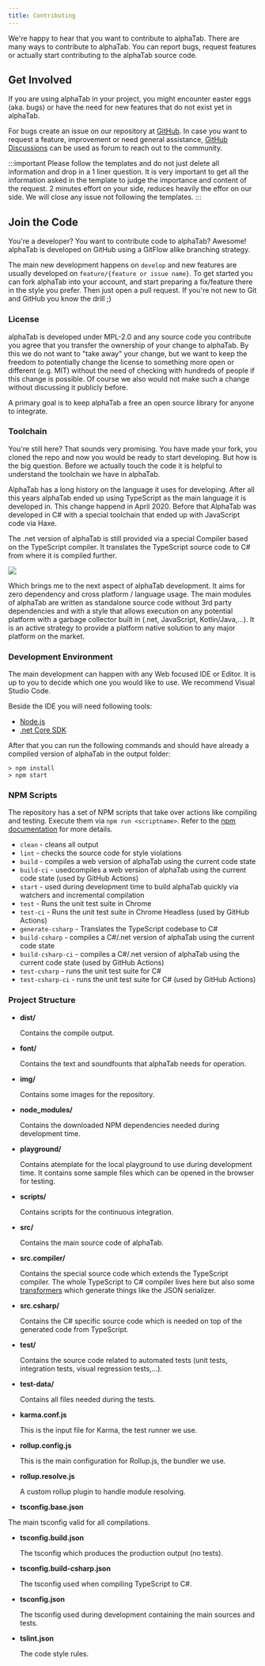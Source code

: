 ```yaml
---
title: Contributing
---
```


We're happy to hear that you want to contribute to alphaTab. There are many ways to contribute to alphaTab.
You can report bugs, request features or actually start contributing to the alphaTab source code. 

## Get Involved

If you are using alphaTab in your project, you might encounter easter eggs (aka. bugs) or have the need for 
new features that do not exist yet in alphaTab. 

For bugs create an issue on our repository at [GitHub](https://github.com/CoderLine/alphaTab/issues/new/choose). 
In case you want to request a feature, improvement or need general assistance, [GitHub Discussions](https://github.com/CoderLine/alphaTab/discussions) can be used as forum to reach out to the community.

:::important
Please follow the templates and do not just delete all information and drop in a 1 liner question. It is very important
to get all the information asked in the template to judge the importance and content of the request. 2 minutes effort
on your side, reduces heavily the effor on our side. We will close any issue not following the templates. 
:::


## Join the Code

You're a developer? You want to contribute code to alphaTab? Awesome! alphaTab is developed on GitHub using a GitFlow alike branching strategy. 

The main new development happens on `develop` and new features are usually developed on `feature/{feature or issue name}`. To get started 
you can fork alphaTab into your account, and start preparing a fix/feature there in the style you prefer. Then just open a pull request. 
If you're not new to Git and GitHub you know the drill ;) 

### License

alphaTab is developed under MPL-2.0 and any source code you contribute you agree that you transfer the ownership of your change to alphaTab. 
By this we do not want to "take away" your change, but we want to keep the freedom to potentially change the license to something more open or different (e.g. MIT)
without the need of checking with hundreds of people if this change is possible. Of course we also would not make such a change without discussing it publicly before. 

A primary goal is to keep alphaTab a free an open source library for anyone to integrate. 

### Toolchain

You're still here? That sounds very promising. You have made your fork, you cloned the repo and now you would be ready to start developing. 
But how is the big question. Before we actually touch the code it is helpful to understand the toolchain we have in alphaTab.

AlphaTab has a long history on the language it uses for developing. After all this years alphaTab ended up using TypeScript as the main language 
it is developed in. This change happend in April 2020. Before that AlphaTab was developed in C# with a special toolchain that ended up with JavaScript code via Haxe. 

The .net version of alphaTab is still provided via a special Compiler based on the TypeScript compiler. It translates the TypeScript source code to C# 
from where it is compiled further. 

<img src="/img/toolchain.svg" />

Which brings me to the next aspect of alphaTab development. It aims for zero dependency and cross platform / language usage. 
The main modules of alphaTab are written as standalone source code without 3rd party dependencies and with a style that allows 
execution on any potential platform with a garbage collector built in (.net, JavaScript, Kotlin/Java,...). It is an active strategy
to provide a platform native solution to any major platform on the market. 

### Development Environment

The main development can happen with any Web focused IDE or Editor. It is up to you to decide which one you would like to use. 
We recommend Visual Studio Code. 

Beside the IDE you will need following tools: 

* [Node.js](https://nodejs.org/)
* [.net Core SDK](https://dotnet.microsoft.com/download)

After that you can run the following commands and should have already a compiled version of alphaTab in the output folder: 

```
> npm install
> npm start
```

### NPM Scripts

The repository has a set of NPM scripts that take over actions like compiling and testing. Execute them via 
`npm run <scriptname>`. Refer to the [npm documentation](https://docs.npmjs.com/cli/run-script) for more details. 
 
* `clean` - cleans all output
* `lint` - checks the source code for style violations
* `build` - compiles a web version of alphaTab using the current code state 
* `build-ci` - usedcompiles a web version of alphaTab using the current code state (used by GitHub Actions)
* `start` - used during development time to build alphaTab quickly via watchers and incremental compilation
* `test` - Runs the unit test suite in Chrome 
* `test-ci` - Runs the unit test suite in Chrome Headless (used by GitHub Actions)
* `generate-csharp` - Translates the TypeScript codebase to C#
* `build-csharp` - compiles a C#/.net version of alphaTab using the current code state
* `build-csharp-ci` - compiles a C#/.net version of alphaTab using the current code state (used by GitHub Actions)
* `test-csharp` - runs the unit test suite for C#
* `test-csharp-ci` - runs the unit test suite for C# (used by GitHub Actions)

### Project Structure

- **dist/**

  Contains the compile output. 

- **font/**

  Contains the text and soundfounts that alphaTab needs for operation. 

- **img/**

  Contains some images for the repository.

- **node_modules/**

  Contains the downloaded NPM dependencies needed during development time. 

- **playground/**

  Contains atemplate for the local playground to use during development time. It contains some sample files which 
  can be opened in the browser for testing. 

- **scripts/**

  Contains scripts for the continuous integration. 

- **src/**

  Contains the main source code of alphaTab.

- **src.compiler/**

  Contains the special source code which extends the TypeScript compiler. The whole TypeScript to C# compiler lives here but also 
  some [transformers](https://github.com/cevek/ttypescript) which generate things like the JSON serializer. 

- **src.csharp/**
 
  Contains the C# specific source code which is needed on top of the generated code from TypeScript. 

- **test/**

  Contains the source code related to automated tests (unit tests, integration tests, visual regression tests,...).

- **test-data/**

  Contains all files needed during the tests. 

- **karma.conf.js**

  This is the input file for Karma, the test runner we use. 

- **rollup.config.js**

  This is the main configuration for Rollup.js, the bundler we use. 

- **rollup.resolve.js**

  A custom rollup plugin to handle module resolving. 

- **tsconfig.base.json**

 The main tsconfig valid for all compilations. 

- **tsconfig.build.json**

  The tsconfig which produces the production output (no tests).

- **tsconfig.build-csharp.json**

  The tsconfig used when compiling TypeScript to C#.

- **tsconfig.json**

  The tsconfig used during development containing the main sources and tests.

- **tslint.json**

  The code style rules.
